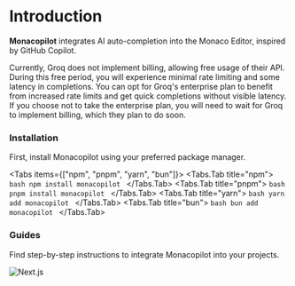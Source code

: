 
# Introduction

**Monacopilot** integrates AI auto-completion into the Monaco Editor, inspired by GitHub Copilot.

<Callout type="info">
  Currently, Groq does not implement billing, allowing free usage of their API. During this free period, you will experience minimal rate limiting and some latency in completions. You can opt for Groq's enterprise plan to benefit from increased rate limits and get quick completions without visible latency. If you choose not to take the enterprise plan, you will need to wait for Groq to implement billing, which they plan to do soon.
</Callout>

### Installation

First, install Monacopilot using your preferred package manager.

<Tabs items={["npm", "pnpm", "yarn", "bun"]}>
  <Tabs.Tab title="npm">
    ```bash
    npm install monacopilot
    ```
  </Tabs.Tab>
  <Tabs.Tab title="pnpm">
    ```bash
    pnpm install monacopilot
    ```
  </Tabs.Tab>
  <Tabs.Tab title="yarn">
    ```bash
    yarn add monacopilot
    ```
  </Tabs.Tab>
  <Tabs.Tab title="bun">
    ```bash
    bun add monacopilot
    ```
  </Tabs.Tab>
</Tabs>

### Guides

Find step-by-step instructions to integrate Monacopilot into your projects.


<Cards num={2}>
  <Cards.Card
    image
    arrow
    title="Next.js"
    href="/docs/nextjs"
  >
    <div className="flex items-center w-full h-full p-4">
      <img src="/nextjs.png" alt="Next.js" className='h-[60px] w-[60px]' />
    </div>
  </Cards.Card>
</Cards>
